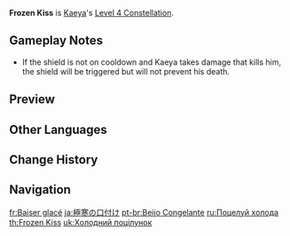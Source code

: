 {{Constellation Infobox
|image       = Constellation Frozen Kiss.png
|description = Triggers automatically when Kaeya's HP falls below 20%:<br />Creates a shield that absorbs damage equal to 30% of Kaeya's Max HP. Lasts for 20s.<br />This shield absorbs {{Color|Cryo DMG}} with 250% efficiency.<br />Can only occur once every 60s.
|level       = 4
|character   = Kaeya
|scale_att1  = Max HP
|utility1    = Shield
}}
'''Frozen Kiss''' is [[Kaeya]]'s [[Level 4 Constellation]].

==Gameplay Notes==
* If the shield is not on cooldown and Kaeya takes damage that kills him, the shield will be triggered but will not prevent his death.

==Preview==
{{Preview
|file=Constellation Frozen Kiss
}}

==Other Languages==
{{Other Languages
|en      = Frozen Kiss
|zhs     = 极寒的轻吻
|zhs_rm  = Jí hán de qīng wěn
|zht     = 極寒的輕吻
|zht_rm  = Jí hán de qīng wěn
|zh_tl   = 
|ja      = 極寒の口付け
|ja_rm   = Gokkan no Kuchidzuke
|ja_tl   = Midwinter Kiss
|ko      = 차가운 키스
|ko_rm   = Chaga'un Kiseu
|ko_tl   = Cold Kiss
|es      = Beso congelado
|es_tl   = Frozen Kiss
|fr      = Baiser glacé
|fr_tl   = Frozen Kiss
|ru      = Поцелуй холода
|ru_tl   = The Cold's Kiss
|th      = Frozen Kiss
|vi      = Nụ Hôn Giá Lạnh
|vi_tl   = Cold Kiss
|de      = Eiskalter Kuss
|de_tl   = Ice-Cold Kiss
|id      = Frozen Kiss
|pt      = Beijo Congelante
|pt_tl   = Freezing Kiss
|tr      = Donmuş Öpücük
|tr_tl   = 
|it      = Bacio glaciale
|it_tl   = Glacial Kiss
}}

==Change History==
{{Change History|1.0}}

==Navigation==
{{Talent Navbox|Kaeya}}

[[fr:Baiser glacé]]
[[ja:極寒の口付け]]
[[pt-br:Beijo Congelante]]
[[ru:Поцелуй холода]]
[[th:Frozen Kiss]]
[[uk:Холодний поцілунок]]